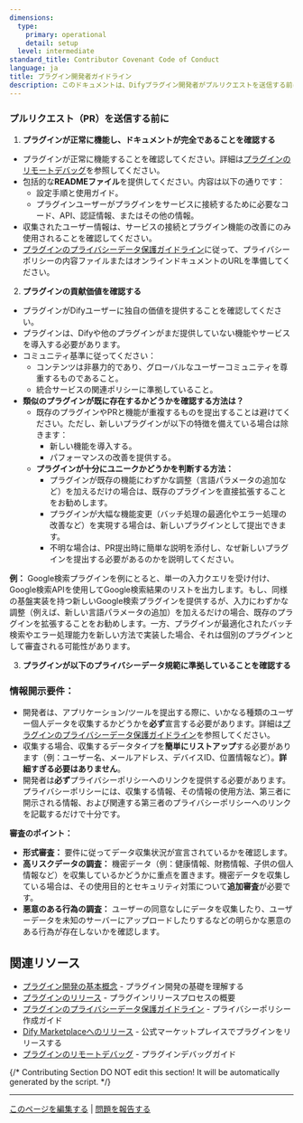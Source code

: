 ```yaml
---
dimensions:
  type:
    primary: operational
    detail: setup
  level: intermediate
standard_title: Contributor Covenant Code of Conduct
language: ja
title: プラグイン開発者ガイドライン
description: このドキュメントは、Difyプラグイン開発者がプルリクエストを送信する前に従うべきガイドラインを提供します。これには、プラグインが正常に機能すること、ドキュメントが完全であること、独自の価値を提供すること、データプライバシーとセキュリティ規範に準拠することが含まれます。説明ドキュメントの要件、重複プラグインを避けるためのガイドライン、プライバシー情報収集の宣言要件が含まれています。
---
```


### プルリクエスト（PR）を送信する前に

1. **プラグインが正常に機能し、ドキュメントが完全であることを確認する**

* プラグインが正常に機能することを確認してください。詳細は[プラグインのリモートデバッグ](/plugin-dev-ja/0411-remote-debug-a-plugin)を参照してください。
* 包括的な**READMEファイル**を提供してください。内容は以下の通りです：
  * 設定手順と使用ガイド。
  * プラグインユーザーがプラグインをサービスに接続するために必要なコード、API、認証情報、またはその他の情報。
* 収集されたユーザー情報は、サービスの接続とプラグイン機能の改善にのみ使用されることを確認してください。
* [プラグインのプライバシーデータ保護ガイドライン](/plugin-dev-ja/0312-privacy-protection-guidelines)に従って、プライバシーポリシーの内容ファイルまたはオンラインドキュメントのURLを準備してください。

2. **プラグインの貢献価値を確認する**

* プラグインがDifyユーザーに独自の価値を提供することを確認してください。
* プラグインは、Difyや他のプラグインがまだ提供していない機能やサービスを導入する必要があります。
* コミュニティ基準に従ってください：
  * コンテンツは非暴力的であり、グローバルなユーザーコミュニティを尊重するものであること。
  * 統合サービスの関連ポリシーに準拠していること。
* **類似のプラグインが既に存在するかどうかを確認する方法は？**
  * 既存のプラグインやPRと機能が重複するものを提出することは避けてください。ただし、新しいプラグインが以下の特徴を備えている場合は除きます：
    * 新しい機能を導入する。
    * パフォーマンスの改善を提供する。
  * **プラグインが十分にユニークかどうかを判断する方法：**
    * プラグインが既存の機能にわずかな調整（言語パラメータの追加など）を加えるだけの場合は、既存のプラグインを直接拡張することをお勧めします。
    * プラグインが大幅な機能変更（バッチ処理の最適化やエラー処理の改善など）を実現する場合は、新しいプラグインとして提出できます。
    * 不明な場合は、PR提出時に簡単な説明を添付し、なぜ新しいプラグインを提出する必要があるのかを説明してください。

**例：** Google検索プラグインを例にとると、単一の入力クエリを受け付け、Google検索APIを使用してGoogle検索結果のリストを出力します。もし、同様の基盤実装を持つ新しいGoogle検索プラグインを提供するが、入力にわずかな調整（例えば、新しい言語パラメータの追加）を加えるだけの場合、既存のプラグインを拡張することをお勧めします。一方、プラグインが最適化されたバッチ検索やエラー処理能力を新しい方法で実装した場合、それは個別のプラグインとして審査される可能性があります。

3. **プラグインが以下のプライバシーデータ規範に準拠していることを確認する**

### 情報開示要件：

* 開発者は、アプリケーション/ツールを提出する際に、いかなる種類のユーザー個人データを収集するかどうかを**必ず**宣言する必要があります。詳細は[プラグインのプライバシーデータ保護ガイドライン](/plugin-dev-ja/0312-privacy-protection-guidelines)を参照してください。
* 収集する場合、収集するデータタイプを**簡単にリストアップ**する必要があります（例：ユーザー名、メールアドレス、デバイスID、位置情報など）。**詳細すぎる必要はありません**。
* 開発者は**必ず**プライバシーポリシーへのリンクを提供する必要があります。プライバシーポリシーには、収集する情報、その情報の使用方法、第三者に開示される情報、および関連する第三者のプライバシーポリシーへのリンクを記載するだけで十分です。

**審査のポイント：**

* **形式審査：** 要件に従ってデータ収集状況が宣言されているかを確認します。
* **高リスクデータの調査：** 機密データ（例：健康情報、財務情報、子供の個人情報など）を収集しているかどうかに重点を置きます。機密データを収集している場合は、その使用目的とセキュリティ対策について**追加審査**が必要です。
* **悪意のある行為の調査：** ユーザーの同意なしにデータを収集したり、ユーザーデータを未知のサーバーにアップロードしたりするなどの明らかな悪意のある行為が存在しないかを確認します。

## 関連リソース

- [プラグイン開発の基本概念](/plugin-dev-ja/0111-getting-started-dify-plugin) - プラグイン開発の基礎を理解する
- [プラグインのリリース](/plugin-dev-ja/0321-release-overview) - プラグインリリースプロセスの概要
- [プラグインのプライバシーデータ保護ガイドライン](/plugin-dev-ja/0312-privacy-protection-guidelines) - プライバシーポリシー作成ガイド
- [Dify Marketplaceへのリリース](/plugin-dev-ja/0322-release-to-dify-marketplace) - 公式マーケットプレイスでプラグインをリリースする
- [プラグインのリモートデバッグ](/plugin-dev-ja/0411-remote-debug-a-plugin) - プラグインデバッグガイド

{/*
Contributing Section
DO NOT edit this section!
It will be automatically generated by the script.
*/}

---

[このページを編集する](https://github.com/langgenius/dify-docs/edit/main/plugin-dev-ja/0312-contributor-covenant-code-of-conduct.mdx) | [問題を報告する](https://github.com/langgenius/dify-docs/issues/new?title=ドキュメントの問題%3A%20contributor-covenant-code-of-cond&body=%23%23%20問題の説明%0A%3C%21--%20発見した問題について簡単に説明してください%20--%3E%0A%0A%23%23%20ページリンク%0Ahttps%3A%2F%2Fgithub.com%2Flanggenius%2Fdify-docs%2Fblob%2Fmain%2Fplugin-dev-ja%2F0312-contributor-covenant-code-of-conduct.mdx%0A%0A%23%23%20提案される変更%0A%3C%21--%20特定の変更案がある場合は、ここで説明してください%20--%3E%0A%0A%3C%21--%20ドキュメントの品質向上にご協力いただきありがとうございます！%20--%3E)

